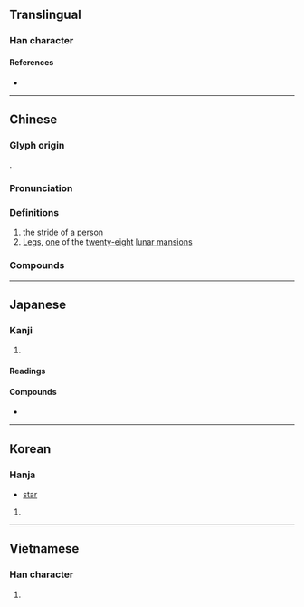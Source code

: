 {{character info/new}}
==Translingual==

===Han character===
{{Han char|rn=37|rad=大|as=06|sn=9|four=40104|canj=KGG|ids=⿱大圭}}

====References====
* {{Han ref|kx=0251.110|dkj=05911|dj=0512.100|hdz=10538.010|uh=594E|ud=22862|bh=ABB6|bd=43958}}

----

==Chinese==
{{zh-forms}}

===Glyph origin===
{{Han etym}}
{{Han compound|大|圭|c1=s|c2=p|ls=psc}}.

===Pronunciation===
{{zh-pron
|m=kuí
|c=fui1,kwai1
|mn=khe
|mc=y
|oc=y
|ma=
|cat=n,pn
}}

===Definitions===
{{zh-hanzi}}

# the [[stride]] of a [[person]]
# [[w:Legs (Chinese constellation)|Legs]], [[one]] of the [[twenty-eight]] [[lunar mansion]]s

===Compounds===
{{zh-der|奎屯|奎寧|奎星高照|奎章|奎蹄|瀛奎律髓|奎光}}

----

==Japanese==

===Kanji===
{{ja-kanji|grade=|rs=大06}}

# {{rfdef|ja|sort=大06}}

====Readings====
{{ja-readings
|goon=け<け<くゑ
|kanon=けい<けい<くゑい
|on=き
|kun=また-
}}

====Compounds====
* {{ja-r|奎宿|とかきぼし|[[w:Legs (Chinese constellation)|Legs Mansion]]}}

----

==Korean==

===Hanja===
{{ko-hanja/new|별|규}}
* [[star]]

# {{rfdef|ko|sort=大06}}

----

==Vietnamese==

===Han character===
{{vi-hantu|[[khuê]]|rs=大06}}

# {{rfdef|vi|sort=大06}}